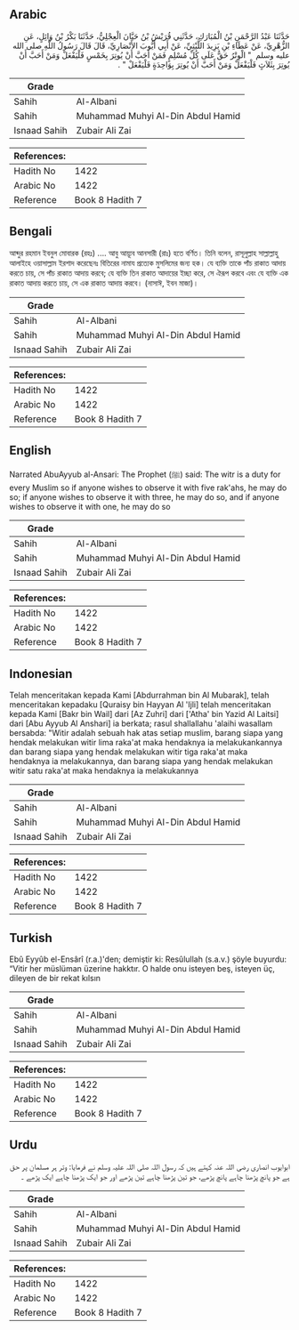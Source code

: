 ## Arabic


<div dir="rtl" lang="ar" style={{fontSize:'larger',backgroundColor:'#f8f9fa',padding:20}}>
حَدَّثَنَا عَبْدُ الرَّحْمَنِ بْنُ الْمُبَارَكِ، حَدَّثَنِي قُرَيْشُ بْنُ حَيَّانَ الْعِجْلِيُّ، حَدَّثَنَا بَكْرُ بْنُ وَائِلٍ، عَنِ الزُّهْرِيِّ، عَنْ عَطَاءِ بْنِ يَزِيدَ اللَّيْثِيِّ، عَنْ أَبِي أَيُّوبَ الأَنْصَارِيِّ، قَالَ قَالَ رَسُولُ اللَّهِ صلى الله عليه وسلم ‏ "‏ الْوِتْرُ حَقٌّ عَلَى كُلِّ مُسْلِمٍ فَمَنْ أَحَبَّ أَنْ يُوتِرَ بِخَمْسٍ فَلْيَفْعَلْ وَمَنْ أَحَبَّ أَنْ يُوتِرَ بِثَلاَثٍ فَلْيَفْعَلْ وَمَنْ أَحَبَّ أَنْ يُوتِرَ بِوَاحِدَةٍ فَلْيَفْعَلْ ‏"‏ ‏.‏
</div>
<div style={{backgroundColor:'#f8f9fa',padding:20, marginBottom: 10}}><table> <thead> <tr> <th>Grade</th> <th></th> </tr> </thead> <tbody> <tr><td>Sahih</td><td>Al-Albani</td></tr><tr><td>Sahih</td><td>Muhammad Muhyi Al-Din Abdul Hamid</td></tr><tr><td>Isnaad Sahih</td><td>Zubair Ali Zai</td></tr></tbody></table><table> <thead> <tr> <th>References:</th> <th></th> </tr> </thead> <tbody><tr><td>Hadith No</td><td>1422</td></tr><tr><td>Arabic No</td><td>1422</td></tr><tr><td>Reference</td><td>Book 8 Hadith 7</td></tr></tbody></table></div>

## Bengali


<div dir="ltr" lang="bn" style={{fontSize:'larger',backgroundColor:'#f8f9fa',padding:20}}>
আব্দুর রহমান ইবনুল মোবারক (রহঃ) .... আবু আয়্যূব আনসারী (রাঃ) হতে বর্ণিত। তিনি বলেন, রাসূলুল্লাহ সাল্লাল্লাহু আলাইহে ওয়াসাল্লাম ইরশাদ করেছেনঃ বিতিরের নামায প্রত্যেক মুসলিমের জন্য হক। যে ব্যক্তি তাকে পাঁচ রাকাত আদায় করতে চায়, সে পাঁচ রাকাত আদায় করবে; যে ব্যক্তি তিন রাকাত আদায়ের ইচ্ছা করে, সে ঐরূপ করবে এবং যে ব্যক্তি এক রাকাত আদায় করতে চায়, সে এক রাকাত আদায় করবে। (নাসাঈ, ইবন মাজা)।
</div>
<div style={{backgroundColor:'#f8f9fa',padding:20, marginBottom: 10}}><table> <thead> <tr> <th>Grade</th> <th></th> </tr> </thead> <tbody> <tr><td>Sahih</td><td>Al-Albani</td></tr><tr><td>Sahih</td><td>Muhammad Muhyi Al-Din Abdul Hamid</td></tr><tr><td>Isnaad Sahih</td><td>Zubair Ali Zai</td></tr></tbody></table><table> <thead> <tr> <th>References:</th> <th></th> </tr> </thead> <tbody><tr><td>Hadith No</td><td>1422</td></tr><tr><td>Arabic No</td><td>1422</td></tr><tr><td>Reference</td><td>Book 8 Hadith 7</td></tr></tbody></table></div>

## English


<div dir="ltr" lang="en" style={{fontSize:'larger',backgroundColor:'#f8f9fa',padding:20}}>
Narrated AbuAyyub al-Ansari: The Prophet (ﷺ) said: The witr is a duty for every Muslim so if anyone wishes to observe it with five rak'ahs, he may do so; if anyone wishes to observe it with three, he may do so, and if anyone wishes to observe it with one, he may do so
</div>
<div style={{backgroundColor:'#f8f9fa',padding:20, marginBottom: 10}}><table> <thead> <tr> <th>Grade</th> <th></th> </tr> </thead> <tbody> <tr><td>Sahih</td><td>Al-Albani</td></tr><tr><td>Sahih</td><td>Muhammad Muhyi Al-Din Abdul Hamid</td></tr><tr><td>Isnaad Sahih</td><td>Zubair Ali Zai</td></tr></tbody></table><table> <thead> <tr> <th>References:</th> <th></th> </tr> </thead> <tbody><tr><td>Hadith No</td><td>1422</td></tr><tr><td>Arabic No</td><td>1422</td></tr><tr><td>Reference</td><td>Book 8 Hadith 7</td></tr></tbody></table></div>

## Indonesian


<div dir="ltr" lang="id" style={{fontSize:'larger',backgroundColor:'#f8f9fa',padding:20}}>
Telah menceritakan kepada Kami [Abdurrahman bin Al Mubarak], telah menceritakan kepadaku [Quraisy bin Hayyan Al 'Ijli] telah menceritakan kepada Kami [Bakr bin Wail] dari [Az Zuhri] dari ['Atha' bin Yazid Al Laitsi] dari [Abu Ayyub Al Anshari] ia berkata; rasul shallallahu 'alaihi wasallam bersabda: "Witir adalah sebuah hak atas setiap muslim, barang siapa yang hendak melakukan witir lima raka'at maka hendaknya ia melakukankannya dan barang siapa yang hendak melakukan witir tiga raka'at maka hendaknya ia melakukannya, dan barang siapa yang hendak melakukan witir satu raka'at maka hendaknya ia melakukannya
</div>
<div style={{backgroundColor:'#f8f9fa',padding:20, marginBottom: 10}}><table> <thead> <tr> <th>Grade</th> <th></th> </tr> </thead> <tbody> <tr><td>Sahih</td><td>Al-Albani</td></tr><tr><td>Sahih</td><td>Muhammad Muhyi Al-Din Abdul Hamid</td></tr><tr><td>Isnaad Sahih</td><td>Zubair Ali Zai</td></tr></tbody></table><table> <thead> <tr> <th>References:</th> <th></th> </tr> </thead> <tbody><tr><td>Hadith No</td><td>1422</td></tr><tr><td>Arabic No</td><td>1422</td></tr><tr><td>Reference</td><td>Book 8 Hadith 7</td></tr></tbody></table></div>

## Turkish


<div dir="ltr" lang="tr" style={{fontSize:'larger',backgroundColor:'#f8f9fa',padding:20}}>
Ebû Eyyûb el-Ensârî (r.a.)'den; demiştir ki: Resûlullah (s.a.v.) şöyle buyurdu: “Vitir her müslüman üzerine hakktır. O halde onu isteyen beş, isteyen üç, dileyen de bir rekat kılsın
</div>
<div style={{backgroundColor:'#f8f9fa',padding:20, marginBottom: 10}}><table> <thead> <tr> <th>Grade</th> <th></th> </tr> </thead> <tbody> <tr><td>Sahih</td><td>Al-Albani</td></tr><tr><td>Sahih</td><td>Muhammad Muhyi Al-Din Abdul Hamid</td></tr><tr><td>Isnaad Sahih</td><td>Zubair Ali Zai</td></tr></tbody></table><table> <thead> <tr> <th>References:</th> <th></th> </tr> </thead> <tbody><tr><td>Hadith No</td><td>1422</td></tr><tr><td>Arabic No</td><td>1422</td></tr><tr><td>Reference</td><td>Book 8 Hadith 7</td></tr></tbody></table></div>

## Urdu


<div dir="rtl" lang="ur" style={{fontSize:'larger',backgroundColor:'#f8f9fa',padding:20}}>
ابوایوب انصاری رضی اللہ عنہ کہتے ہیں کہ رسول اللہ صلی اللہ علیہ وسلم نے فرمایا: وتر ہر مسلمان پر حق ہے جو پانچ پڑھنا چاہے پانچ پڑھے، جو تین پڑھنا چاہے تین پڑھے اور جو ایک پڑھنا چاہے ایک پڑھے ۔
</div>
<div style={{backgroundColor:'#f8f9fa',padding:20, marginBottom: 10}}><table> <thead> <tr> <th>Grade</th> <th></th> </tr> </thead> <tbody> <tr><td>Sahih</td><td>Al-Albani</td></tr><tr><td>Sahih</td><td>Muhammad Muhyi Al-Din Abdul Hamid</td></tr><tr><td>Isnaad Sahih</td><td>Zubair Ali Zai</td></tr></tbody></table><table> <thead> <tr> <th>References:</th> <th></th> </tr> </thead> <tbody><tr><td>Hadith No</td><td>1422</td></tr><tr><td>Arabic No</td><td>1422</td></tr><tr><td>Reference</td><td>Book 8 Hadith 7</td></tr></tbody></table></div>